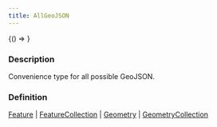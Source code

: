```yaml
---
title: AllGeoJSON
---
```



<!-- Expose turf as global var for experimenting in the browser console -->

<BrowserOnly>{() => <WindowTurfGlobal turf={turf} />}</BrowserOnly>

### Description

Convenience type for all possible GeoJSON.

### Definition

[Feature](https://tools.ietf.org/html/rfc7946#section-3.2) | [FeatureCollection](https://tools.ietf.org/html/rfc7946#section-3.3) | [Geometry](https://tools.ietf.org/html/rfc7946#section-3.1) | [GeometryCollection](https://tools.ietf.org/html/rfc7946#section-3.1.8)
